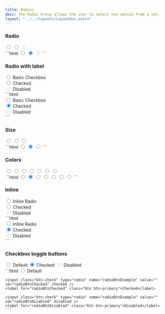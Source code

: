 ```yaml
---
title: Radios
desc: The Radio Group allows the user to select one option from a set.
layout: "../../layouts/LayoutDoc.astro"
---
```



### Radio

<Example>
  <div slot="preview" class="not-prose">
    <label for="radioDefault" class="form-check-input-wrapper">
      <input class="form-check-input" type="radio" name="radioDefault" value="" id="radioDefault" />
    </label>
    <label for="radioChecked" class="form-check-input-wrapper">
      <input class="form-check-input" type="radio" name="radioDefault" value="" id="radioChecked" checked />
    </label>
    <label for="radioDisabled" class="form-check-input-wrapper">
      <input class="form-check-input" type="radio" name="radioDefault" value="" id="radioDisabled" disabled />
    </label>
  </div>
  <div slot="code">
    ```html
    <label for="radioDefault" class="form-check-input-wrapper">
      <input class="form-check-input" type="radio" name="radioDefault" value="" id="radioDefault" />
    </label>
    <label for="radioChecked" class="form-check-input-wrapper">
      <input class="form-check-input" type="radio" name="radioDefault" value="" id="radioChecked" checked />
    </label>
    <label for="radioDisabled" class="form-check-input-wrapper">
      <input class="form-check-input" type="radio" name="radioDefault" value="" id="radioDisabled" disabled />
    </label>
    ```
  </div>
</Example>

### Radio with label

<Example>
  <div slot="preview" class="not-prose">
    <div class="form-check">
      <label for="radioDefaultLabel" class="form-check-input-wrapper">
        <input class="form-check-input" type="radio" name="radioDefaultLabel" value="" id="radioDefaultLabel" />
      </label>
      <label for="radioDefaultLabel" class="form-check-label">
        Basic Checkbox
      </label>
    </div>
    <div class="form-check">
      <label for="radioCheckedLabel" class="form-check-input-wrapper">
        <input class="form-check-input" type="radio" name="radioDefaultLabel" value="" id="radioCheckedLabel" checked />
      </label>
      <label for="radioCheckedLabel" class="form-check-label">
        Checked
      </label>
    </div>
    <div class="form-check">
      <label for="radioDisabledLabel" class="form-check-input-wrapper">
        <input class="form-check-input" type="radio" name="radioDefaultLabel" value="" id="radioDisabledLabel" disabled />
      </label>
      <label for="radioDisabledLabel" class="form-check-label">
        Disabled
      </label>
    </div>
  </div>
  <div slot="code">
    ```html
    <div class="form-check">
      <label for="radioDefaultLabel" class="form-check-input-wrapper">
        <input class="form-check-input" type="radio" name="radioDefaultLabel" value="" id="radioDefaultLabel" />
      </label>
      <label for="radioDefaultLabel" class="form-check-label">
        Basic Checkbox
      </label>
    </div>
    <div class="form-check">
      <label for="radioCheckedLabel" class="form-check-input-wrapper">
        <input class="form-check-input" type="radio" name="radioDefaultLabel" value="" id="radioCheckedLabel" checked />
      </label>
      <label for="radioCheckedLabel" class="form-check-label">
        Checked
      </label>
    </div>
    <div class="form-check">
      <label for="radioDisabledLabel" class="form-check-input-wrapper">
        <input class="form-check-input" type="radio" name="radioDefaultLabel" value="" id="radioDisabledLabel" disabled />
      </label>
      <label for="radioDisabledLabel" class="form-check-label">
        Disabled
      </label>
    </div>
    ```
  </div>
</Example>

### Size

<Example>
  <div slot="preview" class="not-prose">
    <label for="radioSmall" class="form-check-input-wrapper">
      <input class="form-check-input" type="radio" name="radioSizes" value="" id="radioSmall" />
    </label>
    <label for="radioMedium" class="form-check-input-wrapper">
      <input class="form-check-input form-check-md" type="radio" name="radioSizes" value="" id="radioMedium" checked />
    </label>
    <label for="radioLarge" class="form-check-input-wrapper">
      <input class="form-check-input form-check-lg" type="radio" name="radioSizes" value="" id="radioLarge" />
    </label>
  </div>
  <div slot="code">
    ```html
    <label for="radioSmall" class="form-check-input-wrapper">
      <input class="form-check-input" type="radio" name="radioSizes" value="" id="radioSmall" />
    </label>
    <label for="radioMedium" class="form-check-input-wrapper">
      <input class="form-check-input form-check-md" type="radio" name="radioSizes" value="" id="radioMedium" checked />
    </label>
    <label for="radioLarge" class="form-check-input-wrapper">
      <input class="form-check-input form-check-lg" type="radio" name="radioSizes" value="" id="radioLarge" />
    </label>
    ```
  </div>
</Example>

### Colors

<Example>
  <div slot="preview" class="not-prose">
    <label for="radioPrimary" class="form-check-input-wrapper">
      <input class="form-check-input" type="radio" name="radioColors" value="" id="radioPrimary" />
    </label>
    <label for="radioSecondary" class="form-check-input-wrapper">
      <input class="form-check-input form-check-secondary" type="radio" name="radioColors" value="" id="radioSecondary" checked />
    </label>
    <label for="radioInfo" class="form-check-input-wrapper">
      <input class="form-check-input form-check-info" type="radio" name="radioColors" value="" id="radioInfo" />
    </label>
    <label for="radioSuccess" class="form-check-input-wrapper">
      <input class="form-check-input form-check-success" type="radio" name="radioColors" value="" id="radioSuccess" />
    </label>
    <label for="radioWarning" class="form-check-input-wrapper">
      <input class="form-check-input form-check-warning" type="radio" name="radioColors" value="" id="radioWarning" />
    </label>
    <label for="radioDanger" class="form-check-input-wrapper">
      <input class="form-check-input form-check-danger" type="radio" name="radioColors" value="" id="radioDanger" />
    </label>
    <label for="radioNeutral" class="form-check-input-wrapper">
      <input class="form-check-input form-check-neutral" type="radio" name="radioColors" value="" id="radioNeutral" />
    </label>
  </div>
  <div slot="code">
    ```html
    <label for="radioPrimary" class="form-check-input-wrapper">
      <input class="form-check-input" type="radio" name="radioColors" value="" id="radioPrimary" />
    </label>
    <label for="radioSecondary" class="form-check-input-wrapper">
      <input class="form-check-input form-check-secondary" type="radio" name="radioColors" value="" id="radioSecondary" checked />
    </label>
    <label for="radioInfo" class="form-check-input-wrapper">
      <input class="form-check-input form-check-info" type="radio" name="radioColors" value="" id="radioInfo" />
    </label>
    <label for="radioSuccess" class="form-check-input-wrapper">
      <input class="form-check-input form-check-success" type="radio" name="radioColors" value="" id="radioSuccess" />
    </label>
    <label for="radioWarning" class="form-check-input-wrapper">
      <input class="form-check-input form-check-warning" type="radio" name="radioColors" value="" id="radioWarning" />
    </label>
    <label for="radioDanger" class="form-check-input-wrapper">
      <input class="form-check-input form-check-danger" type="radio" name="radioColors" value="" id="radioDanger" />
    </label>
    <label for="radioNeutral" class="form-check-input-wrapper">
      <input class="form-check-input form-check-neutral" type="radio" name="radioColors" value="" id="radioNeutral" />
    </label>
    ```
  </div>
</Example>

### Inline

<Example>
  <div slot="preview" class="not-prose">
    <div class="form-check-inline">
      <label for="radioInline" class="form-check-input-wrapper">
        <input class="form-check-input" type="radio" name="inlineRadio" value="" id="radioInline" />
      </label>
      <label for="radioInline" class="form-check-label">
        Inline Radio
      </label>
    </div>
    <div class="form-check-inline">
      <label for="inlineChecked" class="form-check-input-wrapper">
        <input class="form-check-input" type="radio" name="inlineRadio" value="" id="inlineChecked" checked />
      </label>
      <label for="inlineChecked" class="form-check-label">
        Checked
      </label>
    </div>
    <div class="form-check-inline">
      <label for="inlineDisabled" class="form-check-input-wrapper">
        <input class="form-check-input" type="radio" name="inlineRadio" value="" id="inlineDisabled" disabled />
      </label>
      <label for="inlineDisabled" class="form-check-label">
        Disabled
      </label>
    </div>
  </div>
  <div slot="code">
    ```html
    <div class="form-check-inline">
      <label for="radioInline" class="form-check-input-wrapper">
        <input class="form-check-input" type="radio" name="inlineRadio" value="" id="radioInline" />
      </label>
      <label for="radioInline" class="form-check-label">
        Inline Radio
      </label>
    </div>
    <div class="form-check-inline">
      <label for="inlineChecked" class="form-check-input-wrapper">
        <input class="form-check-input" type="radio" name="inlineRadio" value="" id="inlineChecked" checked />
      </label>
      <label for="inlineChecked" class="form-check-label">
        Checked
      </label>
    </div>
    <div class="form-check-inline">
      <label for="inlineDisabled" class="form-check-input-wrapper">
        <input class="form-check-input" type="radio" name="inlineRadio" value="" id="inlineDisabled" disabled />
      </label>
      <label for="inlineDisabled" class="form-check-label">
        Disabled
      </label>
    </div>
    ```
  </div>
</Example>

### Checkbox toggle buttons

<Example>
  <div slot='preview' class="not-prose space-x-2">
    <input class="btn-check" type="radio" name="radioBtnExample" value="" id="radioBtnDefault" />
    <label for="radioBtnDefault" class="btn btn-primary">Default</label>
    <input class="btn-check" type="radio" name="radioBtnExample" value="" id="radioBtnChecked" checked />
    <label for="radioBtnChecked" class="btn btn-primary">Checked</label>
    <input class="btn-check" type="radio" name="radioBtnExample" value="" id="radioBtnDisabled" disabled />
    <label for="radioBtnDisabled" class="btn btn-primary">Disabled</label>
  </div>
  <div slot="code">
    ```html
    <input class="btn-check" type="radio" name="radioBtnExample" value="" id="radioBtnDefault" />
    <label for="radioBtnDefault" class="btn btn-primary">Default</label>

    <input class="btn-check" type="radio" name="radioBtnExample" value="" id="radioBtnChecked" checked />
    <label for="radioBtnChecked" class="btn btn-primary">Checked</label>

    <input class="btn-check" type="radio" name="radioBtnExample" value="" id="radioBtnDisabled" disabled />
    <label for="radioBtnDisabled" class="btn btn-primary">Disabled</label>
    ```

  </div>
</Example>
